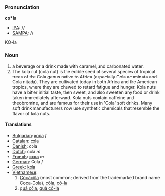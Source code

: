 ===Pronunciation===

'''co*la'''
*[[IPA]]: //
*[[SAMPA]]: //
KO-la
===Noun===

#a beverage or a drink made with caramel, and carbonated water.
#The kola nut (cola nut) is the edible seed of several species of tropical trees of the Cola genus native to Africa (especially Cola acuminata and Cola nitada). They are cultivated today in both Africa and the American tropics, where they are chewed to retard fatigue and hunger.  Kola nuts have a bitter initial taste, then sweet, and also sweeten any food or drink taken immediately afterward. Kola nuts contain caffeine and theobromine, and are famous for their use in 'Cola' soft drinks. Many soft drink manufacturers now use synthetic chemicals that resemble the flavor of kola nuts.
====Translations====
*[[Bulgarian]]: [[кола]] ''f''
*[[Catalan]]: [[cola]]
*[[Danish]]: cola
*[[Dutch]]: cola ''m''
*[[French]]: [[coca]] ''m''
*[[German]]: Cola ''f''
*[[Greek]]: [[kola]]
*[[Vietnamese]]:
*#[[Côcácôla]] (most common; derived from the trademarked brand name Coca-Cola), [[côla#Vietnamese|côla]], [[cô-la]]
*#[[quả côla]], [[quả cô-la]]